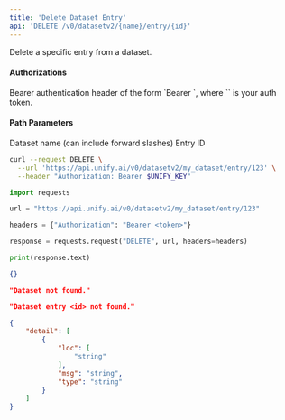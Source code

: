 ```yaml
---
title: 'Delete Dataset Entry'
api: 'DELETE /v0/datasetv2/{name}/entry/{id}'
---
```

Delete a specific entry from a dataset.

#### Authorizations

<ParamField header="Authorization" type="string" required="true">
  Bearer authentication header of the form `Bearer <token>`, where `<token>` is your auth token.
</ParamField>

#### Path Parameters

<ParamField query="name" type="string" required="true">
Dataset name (can include forward slashes)
</ParamField>

<ParamField query="id" type="string" required="true">
Entry ID
</ParamField>

<RequestExample>

```bash cURL
curl --request DELETE \
  --url 'https://api.unify.ai/v0/datasetv2/my_dataset/entry/123' \
  --header "Authorization: Bearer $UNIFY_KEY"
```

```python Python
import requests

url = "https://api.unify.ai/v0/datasetv2/my_dataset/entry/123"

headers = {"Authorization": "Bearer <token>"}

response = requests.request("DELETE", url, headers=headers)

print(response.text)
```

</RequestExample>
<ResponseExample>

```json 200
{}
```

```json 404 (1)
"Dataset not found."
```

```json 404 (2)
"Dataset entry <id> not found."
```

```json 422
{
    "detail": [
        {
            "loc": [
                "string"
            ],
            "msg": "string",
            "type": "string"
        }
    ]
}
```

</ResponseExample>
